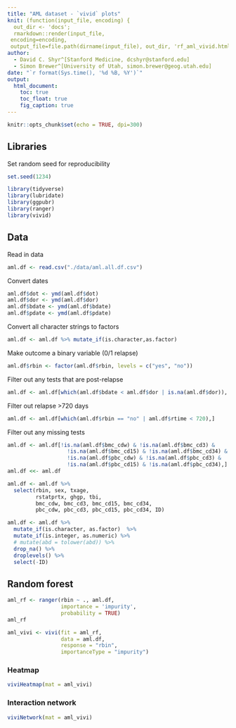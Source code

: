 ```yaml
---
title: "AML dataset - `vivid` plots"
knit: (function(input_file, encoding) {
  out_dir <- 'docs';
  rmarkdown::render(input_file,
 encoding=encoding,
 output_file=file.path(dirname(input_file), out_dir, 'rf_aml_vivid.html'))})
author:
  - David C. Shyr^[Stanford Medicine, dcshyr@stanford.edu]
  - Simon Brewer^[University of Utah, simon.brewer@geog.utah.edu]
date: "`r format(Sys.time(), '%d %B, %Y')`"
output:
  html_document:
    toc: true
    toc_float: true
    fig_caption: true
---
```


```r
knitr::opts_chunk$set(echo = TRUE, dpi=300)
```

## Libraries

Set random seed for reproducibility
```r
set.seed(1234)
```

```r
library(tidyverse)
library(lubridate)
library(ggpubr)
library(ranger)
library(vivid)
```

## Data

Read in data
```r
aml.df <- read.csv("./data/aml.all.df.csv")
```

Convert dates
```r
aml.df$dot <- ymd(aml.df$dot)
aml.df$dor <- ymd(aml.df$dor)
aml.df$bdate <- ymd(aml.df$bdate)
aml.df$pdate <- ymd(aml.df$pdate)
```

Convert all character strings to factors
```r
aml.df <- aml.df %>% mutate_if(is.character,as.factor)
```

Make outcome a binary variable (0/1 relapse)
```r
aml.df$rbin <- factor(aml.df$rbin, levels = c("yes", "no"))
```

Filter out any tests that are post-relapse
```r
aml.df <- aml.df[which(aml.df$bdate < aml.df$dor | is.na(aml.df$dor)), ]
```

Filter out relapse >720 days
```r
aml.df <- aml.df[which(aml.df$rbin == "no" | aml.df$rtime < 720),]
```

Filter out any missing tests
```r
aml.df <- aml.df[!is.na(aml.df$bmc_cdw) & !is.na(aml.df$bmc_cd3) & 
                   !is.na(aml.df$bmc_cd15) & !is.na(aml.df$bmc_cd34) &
                   !is.na(aml.df$pbc_cdw) & !is.na(aml.df$pbc_cd3) & 
                   !is.na(aml.df$pbc_cd15) & !is.na(aml.df$pbc_cd34),]
aml.df <<- aml.df
```

```r

aml.df <- aml.df %>%
  select(rbin, sex, txage, 
         rstatprtx, ghgp, tbi, 
         bmc_cdw, bmc_cd3, bmc_cd15, bmc_cd34, 
         pbc_cdw, pbc_cd3, pbc_cd15, pbc_cd34, ID)

aml.df <- aml.df %>% 
  mutate_if(is.character, as.factor)  %>% 
  mutate_if(is.integer, as.numeric) %>%
  # mutate(abd = tolower(abd)) %>%
  drop_na() %>%
  droplevels() %>%
  select(-ID)

```

## Random forest

```r
aml_rf <- ranger(rbin ~ ., aml.df, 
                 importance = 'impurity', 
                 probability = TRUE)
aml_rf
```

```r
aml_vivi <- vivi(fit = aml_rf, 
                 data = aml.df, 
                 response = "rbin",
                 importanceType = "impurity")
```

### Heatmap

```r
viviHeatmap(mat = aml_vivi)
```

### Interaction network

```r
viviNetwork(mat = aml_vivi)
```

